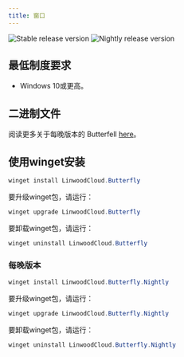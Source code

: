 ```yaml
---
title: 窗口
---
```


![Stable release version](https://img.shields.io/badge/dynamic/yaml?color=c4840d&label=Stable&query=%24.version&url=https%3A%2F%2Fraw.githubusercontent.com%2FLinwoodDev%2Fbutterfly%2Fstable%2Fapp%2Fpubspec.yaml&style=for-the-badge)
![Nightly release version](https://img.shields.io/badge/dynamic/yaml?color=f7d28c&label=Nightly&query=%24.version&url=https%3A%2F%2Fraw.githubusercontent.com%2FLinwoodDev%2Fbutterfly%2Fnightly%2Fapp%2Fpubspec.yaml&style=for-the-badge)


## 最低制度要求

- Windows 10或更高。

## 二进制文件

<Tabs>
<TabItem label="Stable">
  <CardGrid>
    <DownloadButton after="/downloads/post-windows" href="https://github.com/LinwoodDev/butterfly/releases/download/stable/linwood-butterfly-windows-setup-x86_64.exe" title="Setup (x86_64)"/>
    <DownloadButton after="/downloads/post-windows" href="https://github.com/LinwoodDev/butterfly/releases/download/stable/linwood-butterfly-windows-x86_64.zip" title="Portable (x86_64)"/>
  </CardGrid>
</TabItem>
<TabItem label="Nightly">
  <CardGrid>
    <DownloadButton after="/downloads/post-windows" href="https://github.com/LinwoodDev/butterfly/releases/download/nightly/linwood-butterfly-windows-setup-x86_64.exe" title="Setup (x86_64)"/>
    <DownloadButton after="/downloads/post-windows" href="https://github.com/LinwoodDev/butterfly/releases/download/nightly/linwood-butterfly-windows-x86_64.zip" title="Portable (x86_64)"/>
  </CardGrid>
</TabItem>
</Tabs>

阅读更多关于每晚版本的 Butterfell [here](/community/nightly)。

## 使用winget安装

```powershell
winget install LinwoodCloud.Butterfly
```

要升级winget包，请运行：

```powershell
winget upgrade LinwoodCloud.Butterfly
```

要卸载winget包，请运行：

```powershell
winget uninstall LinwoodCloud.Butterfly
```

### 每晚版本

```powershell
winget install LinwoodCloud.Butterfly.Nightly
```

要升级winget包，请运行：

```powershell
winget upgrade LinwoodCloud.Butterfly.Nightly
```

要卸载winget包，请运行：

```powershell
winget uninstall LinwoodCloud.Butterfly.Nightly
```
